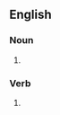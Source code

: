 ==English==

===Noun===
{{head|en|noun form}}

# {{plural of|checkmate|lang=en}}

===Verb===
{{head|en|verb form}}

# {{en-third-person singular of|checkmate}}